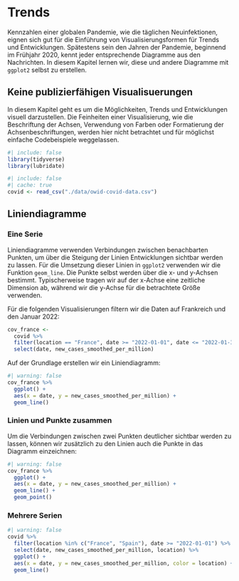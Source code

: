 # Trends

Kennzahlen einer globalen Pandemie, wie die täglichen Neuinfektionen, eignen sich gut für die Einführung von Visualisierungsformen für Trends und Entwicklungen. Spätestens sein den Jahren der Pandemie, beginnend im Frühjahr 2020, kennt jeder entsprechende Diagramme aus den Nachrichten. In diesem Kapitel lernen wir, diese und andere Diagramme mit `ggplot2` selbst zu erstellen.

::: {.callout-note appearance="simple"}
## Keine publizierfähigen Visualisuerungen

In diesem Kapitel geht es um die Möglichkeiten, Trends und Entwicklungen visuell darzustellen. Die Feinheiten einer Visualisierung, wie die Beschriftung der Achsen, Verwendung von Farben oder Formatierung der Achsenbeschriftungen, werden hier nicht betrachtet und für möglichst einfache Codebeispiele weggelassen.
:::

```r
#| include: false
library(tidyverse)
library(lubridate)
```

```r
#| include: false
#| cache: true
covid <- read_csv("./data/owid-covid-data.csv")
```

## Liniendiagramme

### Eine Serie

Liniendiagramme verwenden Verbindungen zwischen benachbarten Punkten, um über die Steigung der Linien Entwicklungen sichtbar werden zu lassen. Für die Umsetzung dieser Linien in `ggplot2` verwenden wir die Funktion `geom_line`. Die Punkte selbst werden über die x- und y-Achsen bestimmt. Typischerweise tragen wir auf der x-Achse eine zeitliche Dimension ab, während wir die y-Achse für die betrachtete Größe verwenden.

Für die folgenden Visualisierungen filtern wir die Daten auf Frankreich und den Januar 2022:

```r
cov_france <- 
  covid %>% 
  filter(location == "France", date >= "2022-01-01", date <= "2022-01-31") %>%
  select(date, new_cases_smoothed_per_million)
```

Auf der Grundlage erstellen wir ein Liniendiagramm:

```r
#| warning: false
cov_france %>% 
  ggplot() +
  aes(x = date, y = new_cases_smoothed_per_million) +
  geom_line()
```
### Linien und Punkte zusammen

Um die Verbindungen zwischen zwei Punkten deutlicher sichtbar werden zu lassen, können wir zusätzlich zu den Linien auch die Punkte in das Diagramm einzeichnen:

```r
#| warning: false
cov_france %>% 
  ggplot() +
  aes(x = date, y = new_cases_smoothed_per_million) +
  geom_line() +
  geom_point()
```


### Mehrere Serien


```r
#| warning: false
covid %>% 
  filter(location %in% c("France", "Spain"), date >= "2022-01-01") %>% 
  select(date, new_cases_smoothed_per_million, location) %>% 
  ggplot() +
  aes(x = date, y = new_cases_smoothed_per_million, color = location) +
  geom_line()
```